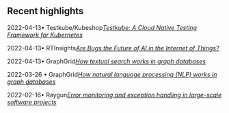 ## Recent highlights

<span className="block font-mono text-purple text-sm font-semibold mb-1">2022-04-13• Testkube/Kubeshop</span>[_Testkube:
A Cloud Native Testing Framework for
Kubernetes_](https://thenewstack.io/testkube-cloud-native-testing-framework-for-kubernetes/)

<span className="block font-mono text-purple text-sm font-semibold mb-1">2022-04-13• RTInsights</span>[_Are Bugs the
Future of AI in the Internet of
Things?_](https://www.rtinsights.com/are-bugs-the-future-of-ai-in-the-internet-of-things/)

<span className="block font-mono text-purple text-sm font-semibold mb-1">2022-04-13• GraphGrid</span>[_How textual
search works in graph databases_](https://www.graphgrid.com/blog/how-textual-search-works-in-graph-databases/)

<span className="block font-mono text-purple text-sm font-semibold mb-1">2022-03-26 • GraphGrid</span>[_How natural
language processing (NLP) works in graph
databases_](https://www.graphgrid.com/blog/how-natural-language-processing-nlp-works-in-graph-databases/)

<span className="block font-mono text-purple text-sm font-semibold mb-1">2022-02-16• Raygun</span>[_Error monitoring and exception handling in large-scale software projects_](https://raygun.com/blog/errors-and-exceptions/)
